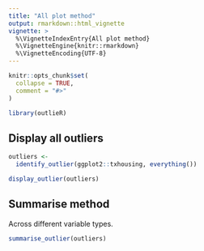 ```yaml
---
title: "All plot method"
output: rmarkdown::html_vignette
vignette: >
  %\VignetteIndexEntry{All plot method}
  %\VignetteEngine{knitr::rmarkdown}
  %\VignetteEncoding{UTF-8}
---
```


```r
knitr::opts_chunk$set(
  collapse = TRUE,
  comment = "#>"
)
```

```r
library(outlieR)
```

## Display all outliers

```r
outliers <-
  identify_outlier(ggplot2::txhousing, everything())

display_outlier(outliers)
```


## Summarise method
Across different variable types. 

```r
summarise_outlier(outliers)
```
